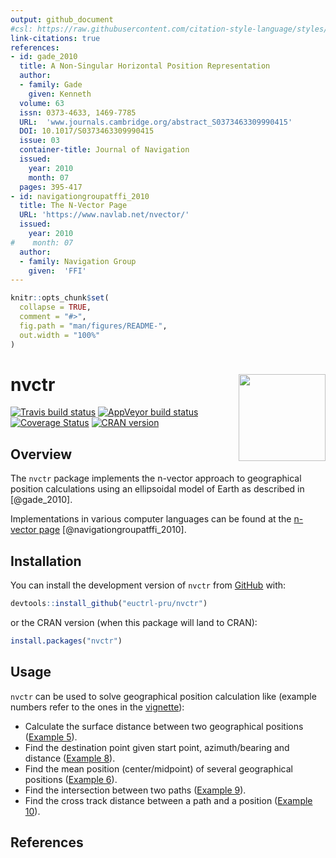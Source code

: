 ```yaml
---
output: github_document
#csl: https://raw.githubusercontent.com/citation-style-language/styles/master/ieee-aerospace-and-electronic-systems-magazine.csl
link-citations: true
references:
- id: gade_2010
  title: A Non-Singular Horizontal Position Representation
  author:
  - family: Gade
    given: Kenneth
  volume: 63
  issn: 0373-4633, 1469-7785
  URL:  'www.journals.cambridge.org/abstract_S0373463309990415'
  DOI: 10.1017/S0373463309990415
  issue: 03
  container-title: Journal of Navigation
  issued:
    year: 2010
    month: 07
  pages: 395-417
- id: navigationgroupatffi_2010
  title: The N-Vector Page
  URL: 'https://www.navlab.net/nvector/'
  issued:
    year: 2010
#    month: 07
  author:
  - family: Navigation Group
    given:  'FFI'
---
```


<!-- README.md is generated from README.Rmd. Please edit that file -->

```r
knitr::opts_chunk$set(
  collapse = TRUE,
  comment = "#>",
  fig.path = "man/figures/README-",
  out.width = "100%"
)
```


# nvctr <img src="man/figures/logo.svg" align="right" height="139" />

[![Travis build status](https://travis-ci.org/euctrl-pru/nvctr.svg?branch=master)](https://travis-ci.org/euctrl-pru/nvctr)
[![AppVeyor build status](https://ci.appveyor.com/api/projects/status/github/euctrl-pru/nvctr?branch=master&svg=true)](https://ci.appveyor.com/project/euctrl-pru/nvctr)
[![Coverage Status](https://codecov.io/gh/euctrl-pru/nvctr/branch/master/graph/badge.svg)](https://codecov.io/gh/euctrl-pru/nvctr)
[![CRAN version](https://www.r-pkg.org/badges/version/nvctr)](https://cran.r-project.org/package=nvctr)


## Overview

The `nvctr` package implements the n-vector approach to geographical position calculations using an
ellipsoidal model of Earth as described in [@gade_2010].


Implementations in various computer languages can be found at the 
[n-vector page](https://www.navlab.net/nvector/) [@navigationgroupatffi_2010].


## Installation

You can install the development version of `nvctr` from 
[GitHub](https://github.com/euctrl-pru/nvctr) with:

```r
devtools::install_github("euctrl-pru/nvctr")
```

or the CRAN version (when this package will land to CRAN):

```r
install.packages("nvctr")
```


## Usage

`nvctr` can be used to solve geographical position calculation like (example numbers refer to the
ones in the [vignette][vignette]):

* Calculate the surface distance between two geographical positions ([Example 5][ex5]).
* Find the destination point given start point, azimuth/bearing and distance ([Example 8][ex8]).
* Find the mean position (center/midpoint) of several geographical positions ([Example 6][ex6]).
* Find the intersection between two paths ([Example 9][ex9]).
* Find the cross track distance between a path and a position ([Example 10][ex10]).



[vignette]: <https://nvctr.ansperformance.eu/articles/position-calculations.html> "nvctr vignette"
[ex5]: <https://nvctr.ansperformance.eu/articles/position-calculations.html#example-05> "Example 5: Surface distance"
[ex6]: <https://nvctr.ansperformance.eu/articles/position-calculations.html#example-6-interpolated-position> "Example 6: Interpolated position"
[ex8]: <https://nvctr.ansperformance.eu/articles/position-calculations.html#example-8-a-and-azimuthdistance-to-b> "Example 8: A and azimuth/distance to B"
[ex9]: <https://nvctr.ansperformance.eu/articles/position-calculations.html#example-9-intersection-of-two-paths> "Example 9: Intersection of two paths"
[ex10]: <https://nvctr.ansperformance.eu/articles/position-calculations.html#example-10-cross-track-distance-cross-track-error> "Example 10: Cross track distance (cross track error)"



## References